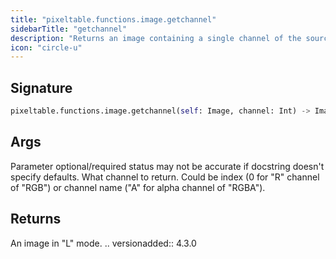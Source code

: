 ```yaml
---
title: "pixeltable.functions.image.getchannel"
sidebarTitle: "getchannel"
description: "Returns an image containing a single channel of the source image."
icon: "circle-u"
---
```

## Signature

```python
pixeltable.functions.image.getchannel(self: Image, channel: Int) -> Image
```

## Args

<Note>
Parameter optional/required status may not be accurate if docstring doesn't specify defaults.
</Note>

<ParamField path="channel" type="Int" required>
  What channel to return. Could be index (0 for "R" channel of "RGB") or channel name ("A" for alpha channel of "RGBA").


</ParamField>

## Returns

<ResponseField name="return" type="any" required>
  An image in "L" mode. .. versionadded:: 4.3.0


</ResponseField>

